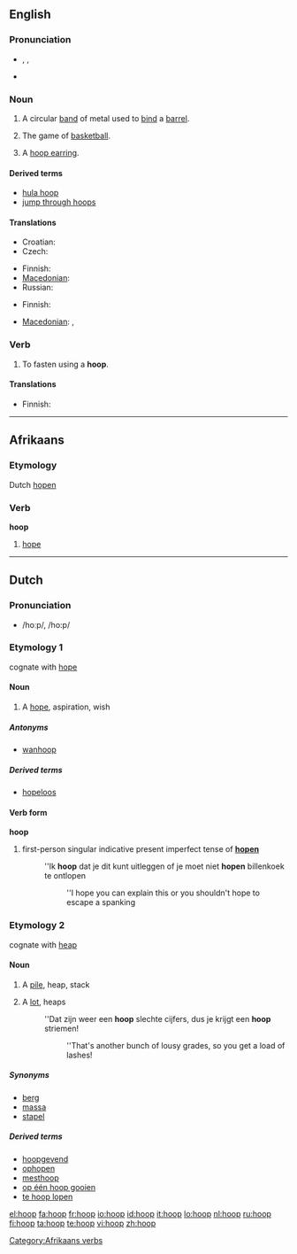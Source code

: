 ==English==
{{wikipedia}}

===Pronunciation===
* {{enPR|ho͞op}}, {{IPA|/huːp/}}, {{SAMPA|/hu:p/}}
* {{rhymes|uːp}}

===Noun===
{{en-noun}}

# A circular [[band]] of metal used to [[bind]] a [[barrel]].
# {{italbrac|plural}} The game of [[basketball]].
# A [[hoop earring]].

====Derived terms====
* [[hula hoop]]
* [[jump through hoops]]

====Translations====
{{trans-top|circular band of metal used to bind a barrel}}
* Croatian: {{t-|hr|obruč|m|alt=ȍbrūč}}
* Czech: {{t-|cs|obruč|f}}
{{trans-mid}}
* Finnish: {{t-|fi|vanne}}
* [[Macedonian]]: {{t|mk|обрач|m|tr=óbrač|sc=Cyrl}}
* Russian: {{t+|ru|обруч|m|tr=óbruč|sc=Cyrl}}
{{trans-bottom}}

{{trans-top|hoops: basketball}}
* Finnish: {{t+|fi|koris}}
{{trans-mid}}
* [[Macedonian]]: {{t|mk|кош|m|tr=koš|sc=Cyrl}},  {{t|mk|обрач|m|tr=óbrač|sc=Cyrl}}
{{trans-bottom}}

{{trans-see|hoop earring}}

===Verb===
{{en-verb}}

# To fasten using a '''hoop'''.

====Translations====
{{trans-top|to fasten with hoop}}
* Finnish: {{t-|fi|vannehtia}}
{{trans-mid}}
{{trans-bottom}}

----

==Afrikaans==

===Etymology===
Dutch [[hopen]]

===Verb===
'''hoop'''

# [[hope]]

[[Category:Afrikaans verbs]]

----

==Dutch==

===Pronunciation===
* /hoːp/, /ho:p/

===Etymology 1===
cognate with [[hope]]

====Noun====
{{nl-noun|hopen|hoopje|hoopjes}}

# A [[hope]], aspiration, wish

=====Antonyms=====
* {{sense|hope}} [[wanhoop]]

=====Derived terms=====
* [[hopeloos]]

====Verb form====
'''hoop'''

# first-person singular indicative present imperfect tense of '''[[hopen]]'''
#:''Ik '''hoop''' dat je dit kunt uitleggen of je moet niet '''hopen''' billenkoek te ontlopen
#::''I hope you can explain this or you shouldn't hope to escape a spanking

===Etymology 2===
cognate with [[heap]]

====Noun====
{{nl-noun|hopen|hoopje|hoopjes}}

# A [[pile]], heap, stack
# {{figurative}} A [[lot]], heaps
#:''Dat zijn weer een '''hoop''' slechte cijfers, dus je krijgt een '''hoop''' striemen!
#::''That's another bunch of lousy grades, so you get a load of lashes!

=====Synonyms=====
* [[berg]]
* [[massa]]
* [[stapel]]

=====Derived terms=====
* [[hoopgevend]]
* [[ophopen]]
* [[mesthoop]]
* [[op één hoop gooien]]
* [[te hoop lopen]]

[[el:hoop]]
[[fa:hoop]]
[[fr:hoop]]
[[io:hoop]]
[[id:hoop]]
[[it:hoop]]
[[lo:hoop]]
[[nl:hoop]]
[[ru:hoop]]
[[fi:hoop]]
[[ta:hoop]]
[[te:hoop]]
[[vi:hoop]]
[[zh:hoop]]